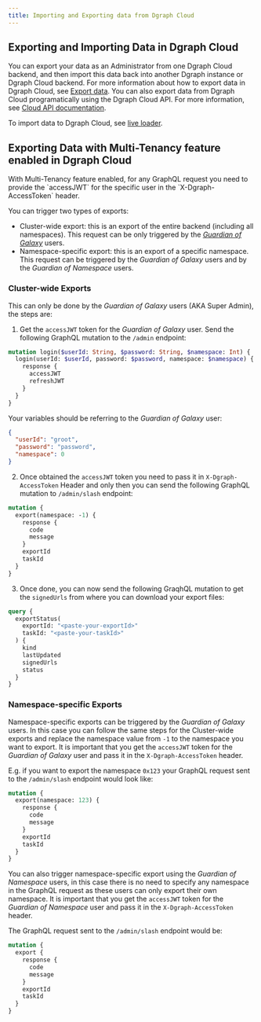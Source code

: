 ```yaml
---
title: Importing and Exporting data from Dgraph Cloud
---
```


## Exporting and Importing Data in Dgraph Cloud

You can export your data as an Administrator from one Dgraph Cloud backend, and
then import this data back into another Dgraph instance or Dgraph Cloud backend.
For more information about how to export data in Dgraph Cloud, see
[Export data](./howto/exportdata/export-data-cloud). You can also export data
from Dgraph Cloud programatically using the Dgraph Cloud API. For more
information, see [Cloud API documentation](./cloud/cloud-api/backup).

To import data to Dgraph Cloud, see
[live loader](./howto/importdata/live-loader).

## Exporting Data with Multi-Tenancy feature enabled in Dgraph Cloud

<Note>
  With Multi-Tenancy feature enabled, for any GraphQL request you need to
  provide the `accessJWT` for the specific user in the `X-Dgraph-AccessToken`
  header.
</Note>

You can trigger two types of exports:

- Cluster-wide export: this is an export of the entire backend (including all
  namespaces). This request can be only triggered by the
  [_Guardian of Galaxy_](https://dgraph.io/docs/enterprise-features/multitenancy/#guardians-of-the-galaxy)
  users.
- Namespace-specific export: this is an export of a specific namespace. This
  request can be triggered by the _Guardian of Galaxy_ users and by the
  _Guardian of Namespace_ users.

### Cluster-wide Exports

This can only be done by the _Guardian of Galaxy_ users (AKA Super Admin), the
steps are:

1. Get the `accessJWT` token for the _Guardian of Galaxy_ user. Send the
   following GraphQL mutation to the `/admin` endpoint:

```graphql
mutation login($userId: String, $password: String, $namespace: Int) {
  login(userId: $userId, password: $password, namespace: $namespace) {
    response {
      accessJWT
      refreshJWT
    }
  }
}
```

Your variables should be referring to the _Guardian of Galaxy_ user:

```json
{
  "userId": "groot",
  "password": "password",
  "namespace": 0
}
```

2. Once obtained the `accessJWT` token you need to pass it in
   `X-Dgraph-AccessToken` Header and only then you can send the following
   GraphQL mutation to `/admin/slash` endpoint:

```graphql
mutation {
  export(namespace: -1) {
    response {
      code
      message
    }
    exportId
    taskId
  }
}
```

3. Once done, you can now send the following GraqhQL mutation to get the
   `signedUrls` from where you can download your export files:

```graphql
query {
  exportStatus(
    exportId: "<paste-your-exportId>"
    taskId: "<paste-your-taskId>"
  ) {
    kind
    lastUpdated
    signedUrls
    status
  }
}
```

### Namespace-specific Exports

Namespace-specific exports can be triggered by the _Guardian of Galaxy_ users.
In this case you can follow the same steps for the Cluster-wide exports and
replace the namespace value from `-1` to the namespace you want to export. It is
important that you get the `accessJWT` token for the _Guardian of Galaxy_ user
and pass it in the `X-Dgraph-AccessToken` header.

E.g. if you want to export the namespace `0x123` your GraphQL request sent to
the `/admin/slash` endpoint would look like:

```graphql
mutation {
  export(namespace: 123) {
    response {
      code
      message
    }
    exportId
    taskId
  }
}
```

You can also trigger namespace-specific export using the _Guardian of Namespace_
users, in this case there is no need to specify any namespace in the GraphQL
request as these users can only export their own namespace. It is important that
you get the `accessJWT` token for the _Guardian of Namespace_ user and pass it
in the `X-Dgraph-AccessToken` header.

The GraphQL request sent to the `/admin/slash` endpoint would be:

```graphql
mutation {
  export {
    response {
      code
      message
    }
    exportId
    taskId
  }
}
```
